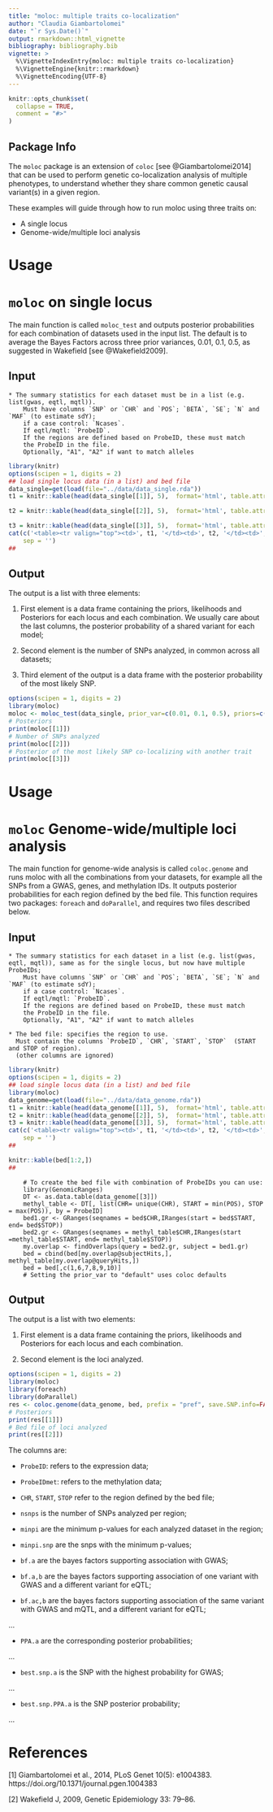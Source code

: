 ```yaml
---
title: "moloc: multiple traits co-localization"
author: "Claudia Giambartolomei"
date: "`r Sys.Date()`"
output: rmarkdown::html_vignette
bibliography: bibliography.bib
vignette: >
  %\VignetteIndexEntry{moloc: multiple traits co-localization}
  %\VignetteEngine{knitr::rmarkdown}
  %\VignetteEncoding{UTF-8}
---
```


```r
knitr::opts_chunk$set(
  collapse = TRUE,
  comment = "#>"
)
```

## Package Info

The `moloc` package is an extension of `coloc` [see @Giambartolomei2014] 
that can be used to perform genetic co-localization analysis of multiple phenotypes, to 
understand whether they share common genetic causal variant(s) in a given region.  

These examples will guide through how to run moloc using three traits on:

* A single locus
* Genome-wide/multiple loci analysis

# Usage<a id="orgheadline2"></a>
# `moloc` on single locus 
The main function is called `moloc_test` and outputs posterior probabilities for each 
combination of datasets used in the input list. 
The default is to average the Bayes Factors across three prior variances, 0.01, 0.1, 0.5, as
suggested in Wakefield [see @Wakefield2009].

## Input

    * The summary statistics for each dataset must be in a list (e.g. list(gwas, eqtl, mqtl)). 
        Must have columns `SNP` or `CHR` and `POS`; `BETA`, `SE`; `N` and `MAF` (to estimate sdY); 
        if a case control: `Ncases`.
        If eqtl/mqtl: `ProbeID`.
        If the regions are defined based on ProbeID, these must match 
        the ProbeID in the file.
        Optionally, "A1", "A2" if want to match alleles

```r
library(knitr)
options(scipen = 1, digits = 2)
## load single locus data (in a list) and bed file
data_single=get(load(file="../data/data_single.rda"))
t1 = knitr::kable(head(data_single[[1]], 5),  format='html', table.attr='cellpadding="1"', output = FALSE)

t2 = knitr::kable(head(data_single[[2]], 5),  format='html', table.attr='cellpadding="1"', output = FALSE)

t3 = knitr::kable(head(data_single[[3]], 5),  format='html', table.attr='cellpadding="1"', output = FALSE)
cat(c('<table><tr valign="top"><td>', t1, '</td><td>', t2, '</td><td>', t3, '</td><tr></table>'),
    sep = '')
## 
```

## Output 

The output is a list with three elements:

1. First element is a data frame containing the priors, likelihoods and 
Posteriors for each locus and each combination.
We usually care about the last columns, the posterior probability of a shared variant for each model;

1. Second element is the number of SNPs analyzed, 
    in common across all datasets;
    
1. Third element of the output is a data frame with
    the posterior probability of the most likely SNP.



```r
options(scipen = 1, digits = 2)
library(moloc)
moloc <- moloc_test(data_single, prior_var=c(0.01, 0.1, 0.5), priors=c(1e-04, 1e-06, 1e-07))
# Posteriors
print(moloc[[1]])
# Number of SNPs analyzed
print(moloc[[2]])
# Posterior of the most likely SNP co-localizing with another trait
print(moloc[[3]])
```

# Usage<a id="orgheadline2"></a>
# `moloc` Genome-wide/multiple loci analysis
The main function for genome-wide analysis is called `coloc.genome` and runs moloc with all the combinations from your datasets, for example all the SNPs from a GWAS, genes, and methylation IDs. It outputs posterior probabilities for each region defined by the bed file.
This function requires two packages: `foreach` and `doParallel`, and requires two files described below. 

## Input

    * The summary statistics for each dataset in a list (e.g. list(gwas, eqtl, mqtl)), same as for the single locus, but now have multiple ProbeIDs;
        Must have columns `SNP` or `CHR` and `POS`; `BETA`, `SE`; `N` and `MAF` (to estimate sdY); 
        if a case control: `Ncases`.
        If eqtl/mqtl: `ProbeID`.
        If the regions are defined based on ProbeID, these must match 
        the ProbeID in the file.
        Optionally, "A1", "A2" if want to match alleles

    * The bed file: specifies the region to use.
      Must contain the columns `ProbeID`, `CHR`, `START`, `STOP`  (START and STOP of region). 
      (other columns are ignored)

```r
library(knitr)
options(scipen = 1, digits = 2)
## load single locus data (in a list) and bed file
library(moloc)
data_genome=get(load(file="../data/data_genome.rda"))
t1 = knitr::kable(head(data_genome[[1]], 5),  format='html', table.attr='cellpadding="1"', output = FALSE)
t2 = knitr::kable(head(data_genome[[2]], 5),  format='html', table.attr='cellpadding="1"', output = FALSE)
t3 = knitr::kable(head(data_genome[[3]], 5),  format='html', table.attr='cellpadding="1"', output = FALSE)
cat(c('<table><tr valign="top"><td>', t1, '</td><td>', t2, '</td><td>', t3, '</td><tr></table>'),
    sep = '')
## 
```

```r
knitr::kable(bed[1:2,])
## 
```


```
    # To create the bed file with combination of ProbeIDs you can use:
    library(GenomicRanges)
    DT <- as.data.table(data_genome[[3]])
    methyl_table <- DT[, list(CHR= unique(CHR), START = min(POS), STOP = max(POS)), by = ProbeID]
    bed1.gr <- GRanges(seqnames = bed$CHR,IRanges(start = bed$START, end= bed$STOP))
    bed2.gr <- GRanges(seqnames = methyl_table$CHR,IRanges(start =methyl_table$START, end= methyl_table$STOP))
    my.overlap <- findOverlaps(query = bed2.gr, subject = bed1.gr)
    bed = cbind(bed[my.overlap@subjectHits,], methyl_table[my.overlap@queryHits,])
    bed = bed[,c(1,6,7,8,9,10)]
    # Setting the prior_var to "default" uses coloc defaults
```

## Output

The output is a list with two elements:

1. First element is a data frame containing the priors, likelihoods and 
Posteriors for each locus and each combination.

1. Second element is the loci analyzed.
    

```r
options(scipen = 1, digits = 2)
library(moloc)
library(foreach)
library(doParallel)
res <- coloc.genome(data_genome, bed, prefix = "pref", save.SNP.info=FALSE, cores=20, have_alleles=TRUE, bychrpos=TRUE, prior_var="default", priors=c(1e-04, 1e-06, 1e-07), min_nsnps = 50, takelog = FALSE, write=TRUE, outfolder = "test", forcePVAL = FALSE)
# Posteriors
print(res[[1]])
# Bed file of loci analyzed
print(res[[2]])
```

The columns are:

* `ProbeID`: refers to the expression data;

* `ProbeIDmet`: refers to the methylation data;

* `CHR`, `START`, `STOP` refer to the region defined by the bed file;

* `nsnps` is the number of SNPs analyzed per region;

* `minpi` are the minimum p-values for each analyzed dataset in the region;

* `minpi.snp` are the snps with the minimum p-values;

* `bf.a` are the bayes factors supporting association with GWAS;

* `bf.a,b` are the bayes factors supporting association 
    of one variant with GWAS and a different variant for eQTL;
    
* `bf.ac,b` are the bayes factors supporting association 
    of the same variant with GWAS and mQTL, and a different variant for eQTL;

...

* `PPA.a` are the corresponding posterior probabilities;

...

* `best.snp.a` is the SNP with the highest probability for GWAS;

...

* `best.snp.PPA.a` is the SNP posterior probability;

...

# References

[1] Giambartolomei et al., 2014, PLoS Genet 10(5): e1004383. https://doi.org/10.1371/journal.pgen.1004383

[2] Wakefield J, 2009, Genetic Epidemiology 33: 79–86.
